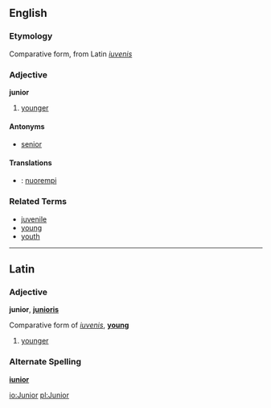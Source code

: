 ==English==
===Etymology===
Comparative form, from Latin ''[[iuvenis]]''

===Adjective===
'''junior'''

# [[younger]]

====Antonyms====
*[[senior]]

====Translations====
*{{msg:fi}}: [[nuorempi]]

===Related Terms===
*[[juvenile]]
*[[young]]
*[[youth]]

---------

==Latin==
===Adjective===
'''junior''', '''[[junioris]]'''

Comparative form of ''[[iuvenis]]'', '''[[young]]'''

# [[younger]]

===Alternate Spelling===
'''[[iunior]]'''

[[io:Junior]]
[[pl:Junior]]